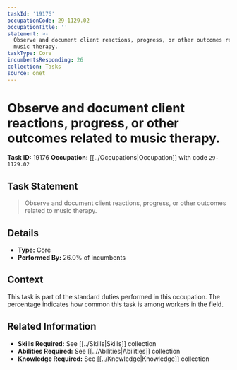 ```yaml
---
taskId: '19176'
occupationCode: 29-1129.02
occupationTitle: ''
statement: >-
  Observe and document client reactions, progress, or other outcomes related to
  music therapy.
taskType: Core
incumbentsResponding: 26
collection: Tasks
source: onet
---
```

# Observe and document client reactions, progress, or other outcomes related to music therapy.

**Task ID:** 19176
**Occupation:** [[../Occupations|Occupation]] with code `29-1129.02`

## Task Statement

> Observe and document client reactions, progress, or other outcomes related to music therapy.

## Details

- **Type:** Core
- **Performed By:** 26.0% of incumbents

## Context

This task is part of the standard duties performed in this occupation. The percentage indicates how common this task is among workers in the field.

## Related Information

- **Skills Required:** See [[../Skills|Skills]] collection
- **Abilities Required:** See [[../Abilities|Abilities]] collection
- **Knowledge Required:** See [[../Knowledge|Knowledge]] collection
